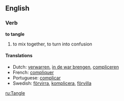 ==English==
=== Verb ===

'''to tangle'''

# to mix together, to turn into confusion

==== Translations ====
*Dutch: [[verwarren]], [[in de war brengen]], [[compliceren]]
*French: [[compliquer]]
*Portuguese: [[complicar]]
*Swedish: [[förvirra]], [[komplicera]], [[förvilla]]

[[ru:Tangle]]